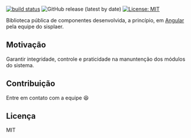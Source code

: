 
<Meta title="Getting Started / Introdução" />

[![build status](https://github.com/coryrylan/angular-github-actions/workflows/Build/badge.svg)](https://github.com/coryrylan/angular-github-actions/actions)
![GitHub release (latest by date)](https://img.shields.io/github/v/release/siga-fab/cca-fab-components)
[![License: MIT](https://img.shields.io/badge/License-MIT-yellow.svg)](https://opensource.org/licenses/MIT)

Biblioteca pública de componentes desenvolvida, a princípio, em [Angular](https://angular.io/) pela equipe do sisplaer.

## Motivação

Garantir integridade, controle e praticidade na manuntenção dos módulos do sistema.

## Contribuição

Entre em contato com a equipe 😆

## Licença

MIT
